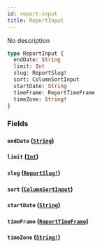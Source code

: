 ```yaml
---
id: report-input
title: ReportInput
---
```


No description

```graphql
type ReportInput {
  endDate: String
  limit: Int
  slug: ReportSlug!
  sort: ColumnSortInput
  startDate: String
  timeFrame: ReportTimeFrame
  timeZone: String!
}
```

### Fields

#### `endDate` ([`String`](/graphql/scalars/string))

#### `limit` ([`Int`](/graphql/scalars/int))

#### `slug` ([`ReportSlug!`](/graphql/enums/report-slug))

#### `sort` ([`ColumnSortInput`](/graphql/inputs/column-sort-input))

#### `startDate` ([`String`](/graphql/scalars/string))

#### `timeFrame` ([`ReportTimeFrame`](/graphql/enums/report-time-frame))

#### `timeZone` ([`String!`](/graphql/scalars/string))
